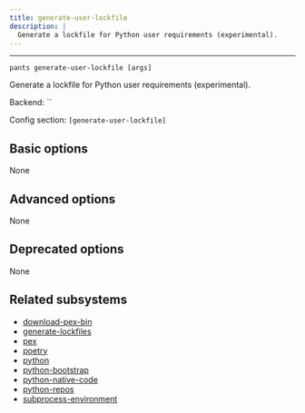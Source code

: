 ```yaml
---
title: generate-user-lockfile
description: |
  Generate a lockfile for Python user requirements (experimental).
---
```



---

```
pants generate-user-lockfile [args]
```

Generate a lockfile for Python user requirements (experimental).

Backend: <span className="color--primary">``</span>

Config section: <span className="color--primary">`[generate-user-lockfile]`</span>

<span className={styles.options}>

## Basic options

None

## Advanced options

None

## Deprecated options

None

## Related subsystems

- [download-pex-bin](../subsystems/download-pex-bin.mdx)
- [generate-lockfiles](../goals/generate-lockfiles.mdx)
- [pex](../subsystems/pex.mdx)
- [poetry](../subsystems/poetry.mdx)
- [python](../subsystems/python.mdx)
- [python-bootstrap](../subsystems/python-bootstrap.mdx)
- [python-native-code](../subsystems/python-native-code.mdx)
- [python-repos](../subsystems/python-repos.mdx)
- [subprocess-environment](../subsystems/subprocess-environment.mdx)

</span>
